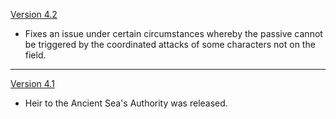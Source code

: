 {{Change History/Header}}
[[Version 4.2]]
* Fixes an issue under certain circumstances whereby the passive cannot be triggered by the coordinated attacks of some characters not on the field.
----
[[Version 4.1]]
* Heir to the Ancient Sea's Authority was released.
